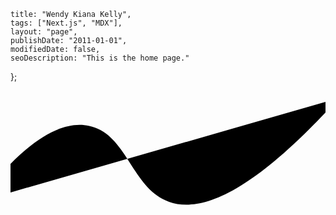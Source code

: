 


    title: "Wendy Kiana Kelly",
    tags: ["Next.js", "MDX"],
    layout: "page",
    publishDate: "2011-01-01",
    modifiedDate: false,
    seoDescription: "This is the home page."
};

<div id="background">

<div id="balloon"></div>
</div>

<svg viewBox="50 0 425 300">
  <path id="curve" d="M6,150C49.63,93,105.79,36.65,156.2,47.55,207.89,58.74,213,131.91,264,150c40.67,14.43,108.57-6.91,229-140" />
  <text x="5">
    <textPath xlinkHref="#curve">
      I am on a happy path trying to transition to front end development come along with me to chart this path to a new mid-life career - hope to see you soon either here or on twitter 

  </textPath>
  </text>
</svg>
